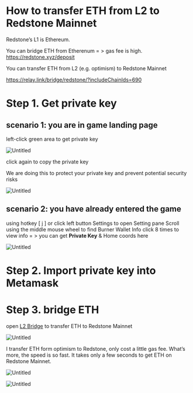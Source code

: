 # How to transfer ETH from L2 to Redstone Mainnet

Redstone’s L1 is Ethereum.

You can bridge ETH from Etherenum = > gas fee is high.
https://redstone.xyz/deposit

You can transfer ETH from L2 (e.g. optimism) to Redstone Mainnet

https://relay.link/bridge/redstone/?includeChainIds=690

# Step 1. Get private key

## scenario 1:  you are in game landing page

left-click green area to get private key

![Untitled](https://prod-files-secure.s3.us-west-2.amazonaws.com/fbdad3f9-f84b-498d-829f-5b36d4832350/0fe7376b-4ae6-4d1b-8149-abda0634d391/Untitled.png)

click again to copy the private key

We are doing this to protect your private key and prevent potential security risks

![Untitled](https://prod-files-secure.s3.us-west-2.amazonaws.com/fbdad3f9-f84b-498d-829f-5b36d4832350/923d302f-5341-4567-8485-d6959410ddf0/Untitled.png)

## scenario 2: you have already entered the game

using hotkey [ j ] or click left button Settings to open Setting pane
Scroll using the middle mouse wheel to find Burner Wallet Info
click 8 times to view info = > you can get **Private Key** & Home coords here 

![Untitled](https://prod-files-secure.s3.us-west-2.amazonaws.com/fbdad3f9-f84b-498d-829f-5b36d4832350/30d9e0ca-a413-43ce-a2b0-d664b280d373/Untitled.png)

# Step 2. Import private key into Metamask

# Step 3. bridge ETH

open [L2 Bridge](https://relay.link/bridge/redstone/?includeChainIds=690)  to transfer ETH to Redstone Mainnet

![Untitled](https://prod-files-secure.s3.us-west-2.amazonaws.com/fbdad3f9-f84b-498d-829f-5b36d4832350/1a49dabc-bf19-4873-be84-39587328aa00/Untitled.png)

I transfer ETH form optimism to Redstone, only cost a little gas fee. 
What’s more, the speed is so fast.
It takes only a few seconds to get ETH on Redstone Mainnet.

![Untitled](https://prod-files-secure.s3.us-west-2.amazonaws.com/fbdad3f9-f84b-498d-829f-5b36d4832350/f8ac611b-62ed-4f97-bd27-1d7dd5a6e715/Untitled.png)

![Untitled](https://prod-files-secure.s3.us-west-2.amazonaws.com/fbdad3f9-f84b-498d-829f-5b36d4832350/f5b2f56d-5772-4d62-8646-9a49d4240121/Untitled.png)
